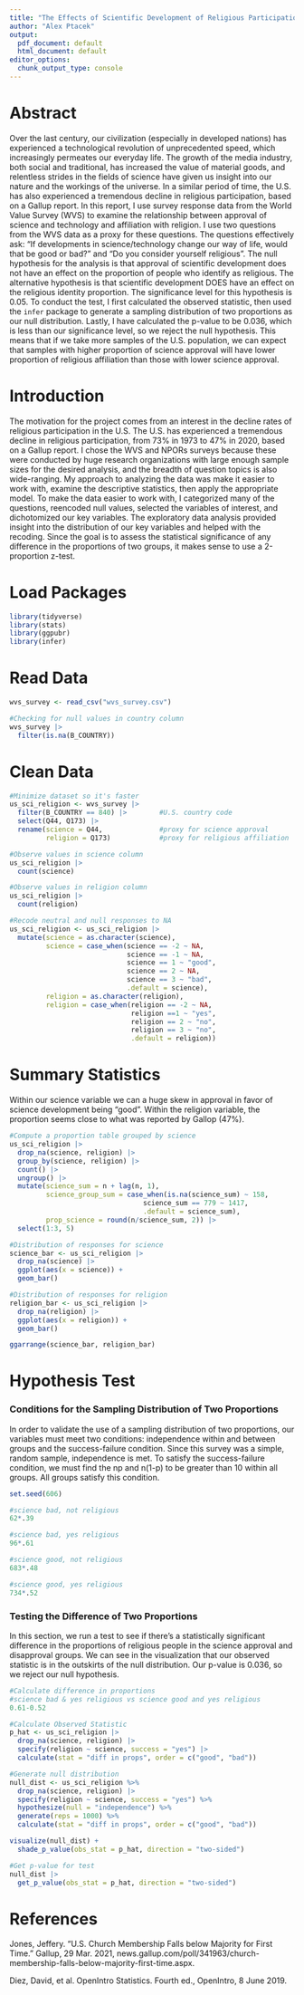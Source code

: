 ```yaml
---
title: "The Effects of Scientific Development of Religious Participation"
author: "Alex Ptacek"
output:
  pdf_document: default
  html_document: default
editor_options:
  chunk_output_type: console
---
```


# Abstract

Over the last century, our civilization (especially in developed nations) has experienced a technological revolution of unprecedented speed, which increasingly permeates our everyday life. The growth of the media industry, both social and traditional, has increased the value of material goods, and relentless strides in the fields of science have given us insight into our nature and the workings of the universe. In a similar period of time, the U.S. has also experienced a tremendous decline in religious participation, based on a Gallup report. In this report, I use survey response data from the World Value Survey (WVS) to examine the relationship between approval of science and technology and affiliation with religion. I use two questions from the WVS data as a proxy for these questions. The questions effectively ask: "If developments in science/technology change our way of life, would that be good or bad?" and "Do you consider yourself religious". The null hypothesis for the analysis is that approval of scientific development does not have an effect on the proportion of people who identify as religious. The alternative hypothesis is that scientific development DOES have an effect on the religious identity proportion. The significance level for this hypothesis is 0.05. To conduct the test, I first calculated the observed statistic, then used the `infer` package to generate a sampling distribution of two proportions as our null distribution. Lastly, I have calculated the p-value to be 0.036, which is less than our significance level, so we reject the null hypothesis. This means that if we take more samples of the U.S. population, we can expect that samples with higher proportion of science approval will have lower proportion of religious affiliation than those with lower science approval.

# Introduction

The motivation for the project comes from an interest in the decline rates of religious participation in the U.S. The U.S. has experienced a tremendous decline in religious participation, from 73% in 1973 to 47% in 2020, based on a Gallup report. I chose the WVS and NPORs surveys because these were conducted by huge research organizations with large enough sample sizes for the desired analysis, and the breadth of question topics is also wide-ranging. My approach to analyzing the data was make it easier to work with, examine the descriptive statistics, then apply the appropriate model. To make the data easier to work with, I categorized many of the questions, reencoded null values, selected the variables of interest, and dichotomized our key variables. The exploratory data analysis provided insight into the distribution of our key variables and helped with the recoding. Since the goal is to assess the statistical significance of any difference in the proportions of two groups, it makes sense to use a 2-proportion z-test.

# Load Packages

```r
library(tidyverse)
library(stats)
library(ggpubr)
library(infer)
```

# Read Data

```r
wvs_survey <- read_csv("wvs_survey.csv")

#Checking for null values in country column
wvs_survey |> 
  filter(is.na(B_COUNTRY))
```

# Clean Data

```r
#Minimize dataset so it's faster
us_sci_religion <- wvs_survey |>     
  filter(B_COUNTRY == 840) |>        #U.S. country code
  select(Q44, Q173) |> 
  rename(science = Q44,              #proxy for science approval
         religion = Q173)            #proxy for religious affiliation

#Observe values in science column
us_sci_religion |> 
  count(science)

#Observe values in religion column
us_sci_religion |> 
  count(religion)

#Recode neutral and null responses to NA
us_sci_religion <- us_sci_religion |> 
  mutate(science = as.character(science),
         science = case_when(science == -2 ~ NA,
                             science == -1 ~ NA,
                             science == 1 ~ "good",
                             science == 2 ~ NA,
                             science == 3 ~ "bad",
                             .default = science),
         religion = as.character(religion),
         religion = case_when(religion == -2 ~ NA,
                              religion ==1 ~ "yes",
                              religion == 2 ~ "no",
                              religion == 3 ~ "no",
                              .default = religion))
```

# Summary Statistics

Within our science variable we can a huge skew in approval in favor of science development being "good". Within the religion variable, the proportion seems close to what was reported by Gallop (47%).

```r
#Compute a proportion table grouped by science
us_sci_religion |> 
  drop_na(science, religion) |> 
  group_by(science, religion) |> 
  count() |> 
  ungroup() |> 
  mutate(science_sum = n + lag(n, 1),
         science_group_sum = case_when(is.na(science_sum) ~ 158,
                                 science_sum == 779 ~ 1417,
                                 .default = science_sum),
         prop_science = round(n/science_sum, 2)) |> 
  select(1:3, 5)

#Distribution of responses for science
science_bar <- us_sci_religion |> 
  drop_na(science) |> 
  ggplot(aes(x = science)) +
  geom_bar()

#Distribution of responses for religion
religion_bar <- us_sci_religion |> 
  drop_na(religion) |> 
  ggplot(aes(x = religion)) +
  geom_bar()

ggarrange(science_bar, religion_bar)
```

# Hypothesis Test

### Conditions for the Sampling Distribution of Two Proportions

In order to validate the use of a sampling distribution of two proportions, our variables must meet two conditions: independence within and between groups and the success-failure condition. Since this survey was a simple, random sample, independence is met. To satisfy the success-failure condition, we must find the np and n(1-p) to be greater than 10 within all groups. All groups satisfy this condition.

```r
set.seed(606)

#science bad, not religious
62*.39

#science bad, yes religious
96*.61

#science good, not religious
683*.48

#science good, yes religious
734*.52

```

### Testing the Difference of Two Proportions

In this section, we run a test to see if there's a statistically significant difference in the proportions of religious people in the science approval and disapproval groups. We can see in the visualization that our observed statistic is in the outskirts of the null distribution. Our p-value is 0.036, so we reject our null hypothesis.

```r
#Calculate difference in proportions
#science bad & yes religious vs science good and yes religious
0.61-0.52

#Calculate Observed Statistic
p_hat <- us_sci_religion |>  
  drop_na(science, religion) |> 
  specify(religion ~ science, success = "yes") |> 
  calculate(stat = "diff in props", order = c("good", "bad"))

#Generate null distribution
null_dist <- us_sci_religion %>%
  drop_na(science, religion) |> 
  specify(religion ~ science, success = "yes") %>%
  hypothesize(null = "independence") %>% 
  generate(reps = 1000) %>% 
  calculate(stat = "diff in props", order = c("good", "bad"))

visualize(null_dist) +
  shade_p_value(obs_stat = p_hat, direction = "two-sided")

#Get p-value for test
null_dist |> 
  get_p_value(obs_stat = p_hat, direction = "two-sided")

```

# References

Jones, Jeffery. “U.S. Church Membership Falls below Majority for First Time.” Gallup, 29 Mar. 2021, news.gallup.com/poll/341963/church-membership-falls-below-majority-first-time.aspx.

Diez, David, et al. OpenIntro Statistics. Fourth ed., OpenIntro, 8 June 2019.
